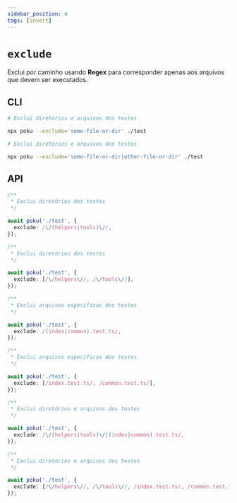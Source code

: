 ```yaml
---
sidebar_position: 4
tags: [invert]
---
```


# `exclude`

Exclui por caminho usando **Regex** para corresponder apenas aos arquivos que devem ser executados.

## CLI

```bash
# Exclui diretórios e arquivos dos testes

npx poku --exclude='some-file-or-dir' ./test
```

```bash
# Exclui diretórios e arquivos dos testes

npx poku --exclude='some-file-or-dir|other-file-or-dir' ./test
```

## API

```ts
/**
 * Exclui diretórios dos testes
 */

await poku('./test', {
  exclude: /\/(helpers|tools)\//,
});
```

```ts
/**
 * Exclui diretórios dos testes
 */

await poku('./test', {
  exclude: [/\/helpers\//, /\/tools\//],
});
```

```ts
/**
 * Exclui arquivos específicos dos testes
 */

await poku('./test', {
  exclude: /(index|common).test.ts/,
});
```

```ts
/**
 * Exclui arquivos específicos dos testes
 */

await poku('./test', {
  exclude: [/index.test.ts/, /common.test.ts/],
});
```

```ts
/**
 * Exclui diretórios e arquivos dos testes
 */

await poku('./test', {
  exclude: /\/(helpers|tools)\/|(index|common).test.ts/,
});
```

```ts
/**
 * Exclui diretórios e arquivos dos testes
 */

await poku('./test', {
  exclude: [/\/helpers\//, /\/tools\//, /index.test.ts/, /common.test.ts/],
});
```
